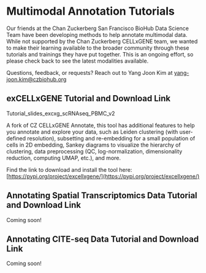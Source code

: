 # Multimodal Annotation Tutorials

Our friends at the Chan Zuckerberg San Francisco BioHub Data Science Team have been developing methods to help annotate multimodal data. While not supported by the Chan Zuckerberg CELLxGENE team, we wanted to make their learning available to the broader community through these tutorials and trainings they have put together. This is an ongoing effort, so please check back to see the latest modalities available.

Questions, feedback, or requests? Reach out to Yang Joon Kim at [yang-joon.kim@czbiohub.org](yang-joon.kim@czbiohub.org)

## exCELLxGENE Tutorial and Download Link

Tutorial_slides_excxg_scRNAseq_PBMC_v2

<EmbeddedGoogleSlides src="https://docs.google.com/presentation/d/e/2PACX-1vRgr0Unsa7B1IfTtBD4E3rwtP75nxhTqso9Q7hFktwTc7mR4P_OjzAzQjPi7ykopO8u_iY9VIpH1N2v/pubembed?start=false&loop=false&delayms=3000" />

A fork of CZ CELLxGENE Annotate, this tool has additional features to help you annotate and explore your data, such as Leiden clustering (with user-defined resolution), subsetting and re-embedding for a small population of cells in 2D embedding, Sankey diagrams to visualize the hierarchy of clustering, data preprocessing (QC, log-normalization, dimensionality reduction, computing UMAP, etc.), and more.

Find the link to download and install the tool here: [https://pypi.org/project/excellxgene/](https://pypi.org/project/excellxgene/)

## Annotating Spatial Transcriptomics Data Tutorial and Download Link

Coming soon!

## Annotating CITE-seq Data Tutorial and Download Link

Coming soon!
